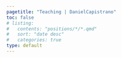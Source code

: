 ```yaml
---
pagetitle: "Teaching | DanielCapistrano"
toc: false
# listing:
#   contents: "positions/*/*.qmd"
#   sort: "date desc"
#   categories: true
type: default
---
```


